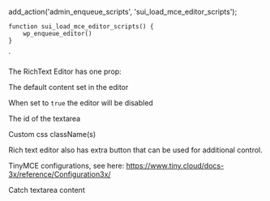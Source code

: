 
add_action('admin_enqueue_scripts', 'sui_load_mce_editor_scripts');
    
    function sui_load_mce_editor_scripts() {
        wp_enqueue_editor()
    }
`

<PackageInstallGuide packageName="@wpmudev/sui-rich-text-editor" />

<Section title="Props" border={true}>
	<p>The RichText Editor has one prop:</p>
	<Section
		title={{ content: "defaultValue", tag: "boolean", small: true }}
		style={{ paddingTop: 10, paddingLeft: 20, paddingRight: 0 }}
	>
		<p>The default content set in the editor</p>
	</Section>
	<Section
		title={{ content: "isDisabled", tag: "boolean", small: true }}
		style={{ paddingTop: 10, paddingLeft: 20, paddingRight: 0 }}
	>
		<p>When set to <Code isSmall={true}>true</Code> the editor will be disabled</p>
	</Section>
	<Section
		title={{ content: "textareaId", tag: "string", small: true }}
		style={{ paddingTop: 10, paddingLeft: 20, paddingRight: 0 }}
	>
		<p>The id of the textarea</p>
	</Section>
	<Section
		title={{ content: "className", tag: "string", small: true }}
		style={{ paddingTop: 10, paddingLeft: 20, paddingRight: 0 }}
	>
		<p>Custom css className(s)</p>
	</Section>
	<Section
		title={{ content: "actions", tag: "ReactNode", small: true }}
		style={{ paddingTop: 10, paddingLeft: 20, paddingRight: 0 }}
	>
		<p>Rich text editor also has extra button that can be used for additional control.</p>
	</Section>
	<Section
		title={{ content: "tinyMCEOptions", tag: "object", small: true }}
		style={{ paddingTop: 10, paddingLeft: 20, paddingRight: 0 }}
	>
		<p>TinyMCE configurations, see here: <a href="https://www.tiny.cloud/docs-3x/reference/Configuration3x/" target="_blank">https://www.tiny.cloud/docs-3x/reference/Configuration3x/</a></p>
	</Section>
	<Section
		title={{ content: "onChange", tag: "function", small: true }}
		style={{ paddingTop: 10, paddingLeft: 20, paddingRight: 0 }}
	>
		<p>Catch textarea content</p>
	</Section>
</Section>
